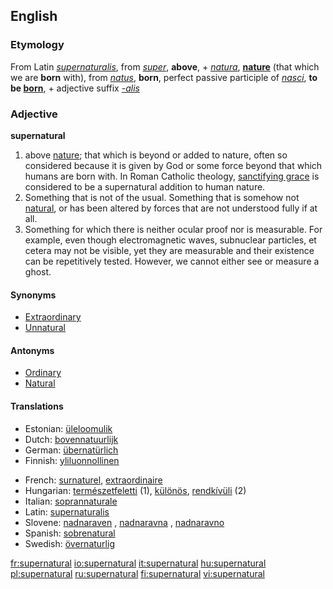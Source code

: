 ==English==

===Etymology===
From Latin ''[[supernaturalis]]'', from ''[[super]]'', '''above''', + ''[[natura]]'', '''[[nature]]''' (that which we are '''born''' with), from ''[[natus]]'', '''born''', perfect passive participle of ''[[nasci]]'', '''to be [[born]]''', + adjective suffix ''[[-alis]]''

===Adjective===
'''supernatural'''

# above [[nature]]; that which is beyond or added to nature, often so considered because it is given by God or some force beyond that which humans are born with.  In Roman Catholic theology, [[w:sanctifying grace|sanctifying grace]] is considered to be a supernatural addition to human nature.
# Something that is not of the usual.  Something that is somehow not [[natural]], or has been altered by forces that are not understood fully if at all.
# Something for which there is neither ocular proof nor is measurable.  For example, even though electromagnetic waves, subnuclear particles, et cetera may not be visible, yet they are measurable and their existence can be repetitively tested.  However, we cannot either see or measure a ghost.

====Synonyms====
*[[Extraordinary]]
*[[Unnatural]]

====Antonyms====
*[[Ordinary]]
*[[Natural]]

====Translations====
{{top}}
*Estonian: [[üleloomulik]]
*Dutch: [[bovennatuurlijk]]
*German: [[übernatürlich]]
*Finnish: [[yliluonnollinen]]
{{mid}}
*French: [[surnaturel]], [[extraordinaire]]
*Hungarian: [[természetfeletti]] (1), [[különös]], [[rendkívüli]] (2)
*Italian: [[soprannaturale]]
*Latin: [[supernaturalis]]
*Slovene: [[nadnaraven]] {{m}}, [[nadnaravna]] {{f}}, [[nadnaravno]] {{n}}
*Spanish: [[sobrenatural]]
*Swedish: [[övernaturlig]]
{{bottom}}

[[fr:supernatural]]
[[io:supernatural]]
[[it:supernatural]]
[[hu:supernatural]]
[[pl:supernatural]]
[[ru:supernatural]]
[[fi:supernatural]]
[[vi:supernatural]]